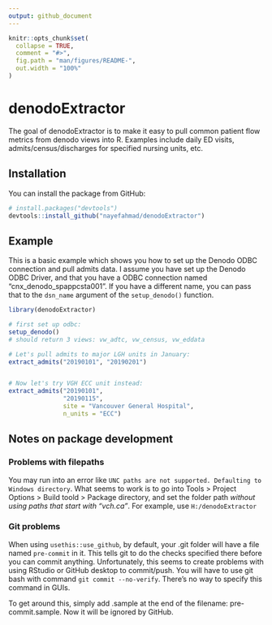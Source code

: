 ```yaml
---
output: github_document
---
```


<!-- README.md is generated from README.Rmd. Please edit that file -->

```r
knitr::opts_chunk$set(
  collapse = TRUE,
  comment = "#>",
  fig.path = "man/figures/README-",
  out.width = "100%"
)
```
# denodoExtractor

<!-- badges: start -->
<!-- badges: end -->

The goal of denodoExtractor is to make it  easy to pull common patient flow metrics from denodo views into R. Examples include daily ED visits, admits/census/discharges for specified nursing units, etc. 

## Installation

You can install the package from GitHub: 

``` r
# install.packages("devtools")
devtools::install_github("nayefahmad/denodoExtractor")
```

## Example

This is a basic example which shows you how to set up the Denodo ODBC connection and pull admits data. I assume you have set up the Denodo ODBC Driver, and that you have a ODBC connection named "cnx_denodo_spappcsta001". If you have a different name, you can pass that to the `dsn_name` argument of the `setup_denodo()` function.  

```r
library(denodoExtractor)

# first set up odbc: 
setup_denodo()
# should return 3 views: vw_adtc, vw_census, vw_eddata

# Let's pull admits to major LGH units in January: 
extract_admits("20190101", "20190201")


# Now let's try VGH ECC unit instead: 
extract_admits("20190101", 
               "20190115",
               site = "Vancouver General Hospital", 
               n_units = "ECC")


```

## Notes on package development 

### Problems with filepaths 
You may run into an error like `UNC paths are not supported. Defaulting to Windows directory`. What seems to work is to go into Tools > Project Options > Build toold > Package directory, and set the folder path *without using paths that start with "vch.ca"*. For example, use `H:/denodoExtractor` 


### Git problems
When using `usethis::use_github`, by default, your .git folder will have a file named `pre-commit` in it. This tells git to do the checks specified there before you can commit anything. Unfortunately, this seems to create problems with using RStudio or GitHub desktop to commit/push. You will have to use git bash with command `git commit --no-verify`. There’s no way to specify this command in GUIs.

To get around this, simply add .sample at the end of the filename: pre-commit.sample. Now it will be ignored by GitHub.

